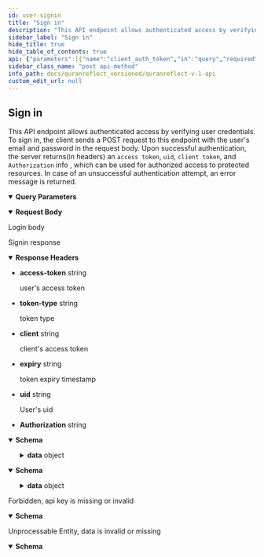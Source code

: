 ```yaml
---
id: user-signin
title: "Sign in"
description: "This API endpoint allows authenticated access by verifying user credentials. To sign in, the client sends a POST request to this endpoint with the user's email and password in the request body. Upon successful authentication, the server returns(in headers) an `access token`, `uid`, `client token`, and `Authorization` info , which can be used for authorized access to protected resources. In case of an unsuccessful authentication attempt, an error message is returned."
sidebar_label: "Sign in"
hide_title: true
hide_table_of_contents: true
api: {"parameters":[{"name":"client_auth_token","in":"query","required":true,"schema":{"type":"string"},"description":"Client API token"}],"responses":{"200":{"description":"Signin response","content":{"application/json":{"schema":{"type":"object","properties":{"data":{"type":"object","x-examples":{"Example 1":{"id":22939,"email":"user@quranreflect.com","name":"Jannah01123233","username":"jandnah032312334","verified":false,"follow_notification":false,"comments_notification":true,"description":"My bio","default_lang":"en","uid":"user@quranreflect.com","provider":"email","onesignal_player_id":null,"post_as":false,"android_registration_id":null,"sign_up_type":"web","emails_disabled":false,"first_name":"jannah01123233","last_name":null,"is_admin?":false,"user_avatar_url":null,"rooms_list":[],"user_type":null}},"title":"User","properties":{"id":{"type":"integer","description":"The Id of the user"},"email":{"type":"string","description":"The email of the user"},"name":{"type":"string","deprecated":true,"description":"Full name of user. It is deprecated, please use `first_name` and `last_name` instead."},"username":{"type":"string","description":"The username"},"verified":{"type":"boolean","description":"true if user is a verified member"},"follow_notification":{"type":"boolean"},"comments_notification":{"type":"boolean"},"description":{"description":"user bio","type":"string","nullable":true},"default_lang":{"type":"string","description":"ISO code of the language that the user prefers to read posts in."},"uid":{"type":"string","description":"User uniqe identifier"},"provider":{"type":"string","description":"User account provider."},"onesignal_player_id":{"type":"string","description":"User's OneSignal subscription Id.","nullable":true},"post_as":{"type":"boolean","description":"Whether user is allowed to post as another user."},"android_registration_id":{"type":"string","description":"The registration Id of the user's Android device. ","nullable":true},"sign_up_type":{"type":"string","enum":["OLD USER","web","QR_IOS","QR_ANDROID","QuranMemorizer","QF_AUTH"],"description":"The signup type","nullable":true},"emails_disabled":{"type":"boolean","description":"Whether the user disabled receving emails or not."},"first_name":{"type":"string","description":"The user's first name."},"last_name":{"type":"string","description":"The user's last name.","nullable":true},"is_admin?":{"type":"boolean","description":"Whether the user is an admin."},"user_avatar_url":{"type":"string","description":"The user's avatar url.","nullable":true},"rooms_list":{"type":"array","description":"List of rooms the user is a member of.","items":{"title":"Room","x-stoplight":{"id":"pvav3zx97eji2"},"type":"object","x-examples":{"Example 1":{"id":"string"}},"properties":{"id":{"type":"string","description":"The Id of the room"}},"description":"QuranReflect Room model."}},"user_type":{"type":"string","description":"The type of the user. `0` = student of knowledge.`1` = scholar.","enum":["0","1"],"nullable":true}},"description":"QuranReflect User model. "}}},"examples":{"Example 1":{"value":{"data":{"email":"naveedahmada036@gmail.com","username":"naveed","id":1885,"uid":"naveedahmada036@gmail.com","name":"Naveed Ahmad","verified":false,"follow_notification":false,"comments_notification":true,"description":"quran.com","default_lang":"en","provider":"email","onesignal_player_id":null,"post_as":true,"android_registration_id":"value","sign_up_type":"OLD USER","emails_disabled":true,"first_name":"naveed","last_name":"ahmad","is_admin?":true,"user_avatar_url":null,"rooms_list":[[250,"My Room"],[257,"Pvt Group"]],"user_type":"scholar"}}}}},"application/xml":{"schema":{"type":"object","properties":{}}},"multipart/form-data":{"schema":{"type":"object","properties":{}}},"text/html":{"schema":{"type":"object","properties":{}}},"text/plain":{"schema":{"type":"object","properties":{"data":{"type":"object","properties":{"email":{"type":"string"},"username":{"type":"string"},"id":{"type":"integer"},"uid":{"type":"string"},"name":{"type":"string"},"verified":{"type":"boolean"},"follow_notification":{"type":"boolean"},"comments_notification":{"type":"boolean"},"description":{"type":"string"},"default_lang":{"type":"string"},"provider":{"type":"string"},"onesignal_player_id":{"type":"string"},"post_as":{"type":"boolean"},"android_registration_id":{"type":"string"},"sign_up_type":{"type":"string"},"emails_disabled":{"type":"boolean"},"first_name":{"type":"string"},"last_name":{"type":"string"},"is_admin?":{"type":"boolean"},"user_avatar_url":{"type":"string"},"rooms_list":{"type":"array","items":{"type":"object","properties":{}}},"user_type":{"type":"string"}}}},"x-examples":{"Example 1":{"data":{"email":"user@quranreflect.com","username":"samer_abbas","id":820,"uid":"user@quranreflect.com","name":"Samer Abbas","verified":false,"follow_notification":false,"comments_notification":true,"description":"قُلْ إِنَّ صَلَاتِي وَنُسُكِي وَمَحْيَايَ وَمَمَاتِي لِلَّـهِ رَبِّ الْعَالَمِينَ","default_lang":"en","provider":"email","onesignal_player_id":null,"post_as":true,"android_registration_id":"null","sign_up_type":"OLD USER","emails_disabled":false,"first_name":"Samer","last_name":"Abbas","is_admin?":false,"user_avatar_url":":s3_path_url/?1589419671","rooms_list":[],"user_type":"student"}}}}}},"headers":{"access-token":{"schema":{"type":"string","example":"Bearer"},"description":"user's access token"},"token-type":{"schema":{"type":"string"},"description":"token type"},"client":{"schema":{"type":"string"},"description":"client's access token"},"expiry":{"schema":{"type":"string"},"description":"token expiry timestamp"},"uid":{"schema":{"type":"string"},"description":"User's uid"},"Authorization":{"schema":{"type":"string"}}}},"403":{"description":"Forbidden, api key is missing or invalid","content":{"application/json":{"schema":{"type":"object","properties":{"success":{"type":"boolean"},"message":{"type":"string"}},"x-examples":{"Example 1":{"success":false,"message":"You don't have permission!"}}},"examples":{"Example 1":{"value":{"success":false,"message":"You don't have permission!"}}}}}},"422":{"description":"Unprocessable Entity, data is invalid or missing","content":{"application/json":{"schema":{"type":"object","x-examples":{"Example 1":{"success":false,"errors":["Invalid login credentials. Please try again."]}},"properties":{"success":{"type":"boolean","default":false},"errors":{"type":"array","items":{"type":"string","enum":["Invalid login credentials. Please try again."]}}}},"examples":{"Example 1":{"value":{"success":false,"errors":["Invalid login credentials. Please try again."]}}}}}}},"tags":["Users"],"description":"This API endpoint allows authenticated access by verifying user credentials. To sign in, the client sends a POST request to this endpoint with the user's email and password in the request body. Upon successful authentication, the server returns(in headers) an `access token`, `uid`, `client token`, and `Authorization` info , which can be used for authorized access to protected resources. In case of an unsuccessful authentication attempt, an error message is returned.","operationId":"user-signin","requestBody":{"content":{"application/json":{"schema":{"type":"object","x-examples":{"Example 1":{"email":"user@quranreflect.com","password":"123456","client_auth_token":"YD2awPFAZIACstyc54TsfOLuRt4wkapZ"}},"properties":{"email":{"type":"string","description":"login using email, or you can use `login` field which support login using email or userame.","format":"email"},"password":{"type":"string","description":"The email/username password."},"login":{"type":"string","description":"email or username"}},"required":["password"]},"examples":{"Login using email":{"value":{"email":"example@quranreflect.com","password":"my password"}},"Login using username":{"value":{"login":"myusername","password":"my password"}}}}},"description":"Login body"},"method":"post","path":"/v1/users/sign_in","servers":[{"url":"https://quranreflect.com","description":"Production"}],"securitySchemes":{"apikey":{"name":"client_auth_token","type":"apiKey","in":"query"}},"jsonRequestBodyExample":{"email":"user@example.com","password":"string","login":"string"},"info":{"title":"QuranReflect V1 API","description":"QuranReflect V1 APIs allows your app to interact with https://quranreflect.com resources. \n\n ## Getting started \n\n Our APIs are not public and require an API key. Please contact us via email `amer@qreflect.com` to get yours. \n\n ## User-specific APIs  \n\n All user-specific APIs (For example [Creating a post](/docs/quranreflect_versioned/quranreflect-v-1-api)) require the following headers:  \n\n - `access-token` the user access token, this token can be changed with every request. \n\n - `token-type`  value should always be `Bearer`. \n\n - `client` the client token, this too can be changed with every request. \n\n - `expiry` unix timestamp (in seconds) to indicate when access token will expire. \n\n - `uid` user's unique identifier. \n\n - `Authorization`: complete authorization header. Sample value `Bearer eyJhY2Nlc3MtdG9rZW4iOiJ4cjBrb3g1eXdVM3JrelVMZjhVUzlBIiwidG9rZW4tdHlwZSI6IkJlYXJlciIsImNsaWVudCI6IkpQeFJCRTloVmRBbDlTX1BVdEhJN2ciLCJleHBpcnkiOiIxNzA1OTQwNTQ3IiwidWlkIjoiYW1lci5hYmJhc0BtYWlsaW5hdG9yLmNvbSJ9`. \n\n The values of `access-token`, `client`, `expiry`, and `uid` headers will be returned in the response of [User Sign in API](/docs/quranreflect_versioned/user-signin).","version":"1.0.0"},"postman":{"name":"Sign in","description":{"content":"This API endpoint allows authenticated access by verifying user credentials. To sign in, the client sends a POST request to this endpoint with the user's email and password in the request body. Upon successful authentication, the server returns(in headers) an `access token`, `uid`, `client token`, and `Authorization` info , which can be used for authorized access to protected resources. In case of an unsuccessful authentication attempt, an error message is returned.","type":"text/plain"},"url":{"path":["v1","users","sign_in"],"host":["{{baseUrl}}"],"query":[{"disabled":false,"description":{"content":"(Required) Client API token","type":"text/plain"},"key":"client_auth_token","value":""}],"variable":[]},"header":[{"key":"Content-Type","value":"application/json"},{"key":"Accept","value":"application/json"}],"method":"POST","body":{"mode":"raw","raw":"\"\"","options":{"raw":{"language":"json"}}}}}
sidebar_class_name: "post api-method"
info_path: docs/quranreflect_versioned/quranreflect-v-1-api
custom_edit_url: null
---
```



## Sign in



This API endpoint allows authenticated access by verifying user credentials. To sign in, the client sends a POST request to this endpoint with the user's email and password in the request body. Upon successful authentication, the server returns(in headers) an `access token`, `uid`, `client token`, and `Authorization` info , which can be used for authorized access to protected resources. In case of an unsuccessful authentication attempt, an error message is returned.

<details style={{"marginBottom":"1rem"}} data-collapsed={false} open={true}><summary style={{}}><strong>Query Parameters</strong></summary><div><ul><ParamsItem className={"paramsItem"} param={{"name":"client_auth_token","in":"query","required":true,"schema":{"type":"string"},"description":"Client API token"}}></ParamsItem></ul></div></details><MimeTabs><TabItem label={"application/json"} value={"application/json-schema"}><details style={{}} data-collapsed={false} open={true}><summary style={{"textAlign":"left"}}><strong>Request Body</strong></summary><div style={{"textAlign":"left","marginLeft":"1rem"}}><div style={{"marginTop":"1rem","marginBottom":"1rem"}}>

Login body

</div></div><ul style={{"marginLeft":"1rem"}}><SchemaItem collapsible={false} name={"email"} required={false} schemaName={"email"} qualifierMessage={undefined} schema={{"type":"string","description":"login using email, or you can use `login` field which support login using email or userame.","format":"email"}}></SchemaItem><SchemaItem collapsible={false} name={"password"} required={true} schemaName={"string"} qualifierMessage={undefined} schema={{"type":"string","description":"The email/username password."}}></SchemaItem><SchemaItem collapsible={false} name={"login"} required={false} schemaName={"string"} qualifierMessage={undefined} schema={{"type":"string","description":"email or username"}}></SchemaItem></ul></details></TabItem></MimeTabs><div><ApiTabs><TabItem label={"200"} value={"200"}><div>

Signin response

</div><details style={{"textAlign":"left","marginBottom":"1rem"}} data-collaposed={true} open={false}><summary style={{}}><strong>Response Headers</strong></summary><ul style={{"marginLeft":"1rem"}}><li className={"schemaItem"}><summary style={{}}><strong>access-token</strong><span style={{"opacity":"0.6"}}> string</span></summary><div><div style={{"marginTop":".5rem","marginBottom":".5rem"}}>

user's access token

</div></div></li><li className={"schemaItem"}><summary style={{}}><strong>token-type</strong><span style={{"opacity":"0.6"}}> string</span></summary><div><div style={{"marginTop":".5rem","marginBottom":".5rem"}}>

token type

</div></div></li><li className={"schemaItem"}><summary style={{}}><strong>client</strong><span style={{"opacity":"0.6"}}> string</span></summary><div><div style={{"marginTop":".5rem","marginBottom":".5rem"}}>

client's access token

</div></div></li><li className={"schemaItem"}><summary style={{}}><strong>expiry</strong><span style={{"opacity":"0.6"}}> string</span></summary><div><div style={{"marginTop":".5rem","marginBottom":".5rem"}}>

token expiry timestamp

</div></div></li><li className={"schemaItem"}><summary style={{}}><strong>uid</strong><span style={{"opacity":"0.6"}}> string</span></summary><div><div style={{"marginTop":".5rem","marginBottom":".5rem"}}>

User's uid

</div></div></li><li className={"schemaItem"}><summary style={{}}><strong>Authorization</strong><span style={{"opacity":"0.6"}}> string</span></summary><div></div></li></ul></details><div><MimeTabs schemaType={"response"}><TabItem label={"application/json"} value={"application/json"}><SchemaTabs><TabItem label={"Schema"} value={"Schema"}><details style={{}} data-collapsed={false} open={true}><summary style={{"textAlign":"left"}}><strong>Schema</strong></summary><div style={{"textAlign":"left","marginLeft":"1rem"}}></div><ul style={{"marginLeft":"1rem"}}><SchemaItem collapsible={true} className={"schemaItem"}><details style={{}}><summary style={{}}><strong>data</strong><span style={{"opacity":"0.6"}}> object</span></summary><div style={{"marginLeft":"1rem"}}><div style={{"marginTop":".5rem","marginBottom":".5rem"}}>

QuranReflect User model. 

</div><SchemaItem collapsible={false} name={"id"} required={false} schemaName={"integer"} qualifierMessage={undefined} schema={{"type":"integer","description":"The Id of the user"}}></SchemaItem><SchemaItem collapsible={false} name={"email"} required={false} schemaName={"string"} qualifierMessage={undefined} schema={{"type":"string","description":"The email of the user"}}></SchemaItem><SchemaItem collapsible={false} name={"name"} required={false} schemaName={"string"} qualifierMessage={undefined} schema={{"type":"string","deprecated":true,"description":"Full name of user. It is deprecated, please use `first_name` and `last_name` instead."}}></SchemaItem><SchemaItem collapsible={false} name={"username"} required={false} schemaName={"string"} qualifierMessage={undefined} schema={{"type":"string","description":"The username"}}></SchemaItem><SchemaItem collapsible={false} name={"verified"} required={false} schemaName={"boolean"} qualifierMessage={undefined} schema={{"type":"boolean","description":"true if user is a verified member"}}></SchemaItem><SchemaItem collapsible={false} name={"follow_notification"} required={false} schemaName={"boolean"} qualifierMessage={undefined} schema={{"type":"boolean"}}></SchemaItem><SchemaItem collapsible={false} name={"comments_notification"} required={false} schemaName={"boolean"} qualifierMessage={undefined} schema={{"type":"boolean"}}></SchemaItem><SchemaItem collapsible={false} name={"description"} required={false} schemaName={"string"} qualifierMessage={undefined} schema={{"description":"user bio","type":"string","nullable":true}}></SchemaItem><SchemaItem collapsible={false} name={"default_lang"} required={false} schemaName={"string"} qualifierMessage={undefined} schema={{"type":"string","description":"ISO code of the language that the user prefers to read posts in."}}></SchemaItem><SchemaItem collapsible={false} name={"uid"} required={false} schemaName={"string"} qualifierMessage={undefined} schema={{"type":"string","description":"User uniqe identifier"}}></SchemaItem><SchemaItem collapsible={false} name={"provider"} required={false} schemaName={"string"} qualifierMessage={undefined} schema={{"type":"string","description":"User account provider."}}></SchemaItem><SchemaItem collapsible={false} name={"onesignal_player_id"} required={false} schemaName={"string"} qualifierMessage={undefined} schema={{"type":"string","description":"User's OneSignal subscription Id.","nullable":true}}></SchemaItem><SchemaItem collapsible={false} name={"post_as"} required={false} schemaName={"boolean"} qualifierMessage={undefined} schema={{"type":"boolean","description":"Whether user is allowed to post as another user."}}></SchemaItem><SchemaItem collapsible={false} name={"android_registration_id"} required={false} schemaName={"string"} qualifierMessage={undefined} schema={{"type":"string","description":"The registration Id of the user's Android device. ","nullable":true}}></SchemaItem><SchemaItem collapsible={false} name={"sign_up_type"} required={false} schemaName={"string"} qualifierMessage={"**Possible values:** [`OLD USER`, `web`, `QR_IOS`, `QR_ANDROID`, `QuranMemorizer`, `QF_AUTH`]"} schema={{"type":"string","enum":["OLD USER","web","QR_IOS","QR_ANDROID","QuranMemorizer","QF_AUTH"],"description":"The signup type","nullable":true}}></SchemaItem><SchemaItem collapsible={false} name={"emails_disabled"} required={false} schemaName={"boolean"} qualifierMessage={undefined} schema={{"type":"boolean","description":"Whether the user disabled receving emails or not."}}></SchemaItem><SchemaItem collapsible={false} name={"first_name"} required={false} schemaName={"string"} qualifierMessage={undefined} schema={{"type":"string","description":"The user's first name."}}></SchemaItem><SchemaItem collapsible={false} name={"last_name"} required={false} schemaName={"string"} qualifierMessage={undefined} schema={{"type":"string","description":"The user's last name.","nullable":true}}></SchemaItem><SchemaItem collapsible={false} name={"is_admin?"} required={false} schemaName={"boolean"} qualifierMessage={undefined} schema={{"type":"boolean","description":"Whether the user is an admin."}}></SchemaItem><SchemaItem collapsible={false} name={"user_avatar_url"} required={false} schemaName={"string"} qualifierMessage={undefined} schema={{"type":"string","description":"The user's avatar url.","nullable":true}}></SchemaItem><SchemaItem collapsible={true} className={"schemaItem"}><details style={{}}><summary style={{}}><strong>rooms_list</strong><span style={{"opacity":"0.6"}}> object[]</span></summary><div style={{"marginLeft":"1rem"}}><div style={{"marginTop":".5rem","marginBottom":".5rem"}}>

List of rooms the user is a member of.

</div><li><div style={{"fontSize":"var(--ifm-code-font-size)","opacity":"0.6","marginLeft":"-.5rem","paddingBottom":".5rem"}}>Array [</div></li><SchemaItem collapsible={false} name={"id"} required={false} schemaName={"string"} qualifierMessage={undefined} schema={{"type":"string","description":"The Id of the room"}}></SchemaItem><li><div style={{"fontSize":"var(--ifm-code-font-size)","opacity":"0.6","marginLeft":"-.5rem"}}>]</div></li></div></details></SchemaItem><SchemaItem collapsible={false} name={"user_type"} required={false} schemaName={"string"} qualifierMessage={"**Possible values:** [`0`, `1`]"} schema={{"type":"string","description":"The type of the user. `0` = student of knowledge.`1` = scholar.","enum":["0","1"],"nullable":true}}></SchemaItem></div></details></SchemaItem></ul></details></TabItem><TabItem label={"Example (from schema)"} value={"Example (from schema)"}><ResponseSamples responseExample={"{\n  \"data\": {\n    \"id\": 0,\n    \"email\": \"string\",\n    \"username\": \"string\",\n    \"verified\": true,\n    \"follow_notification\": true,\n    \"comments_notification\": true,\n    \"description\": \"string\",\n    \"default_lang\": \"string\",\n    \"uid\": \"string\",\n    \"provider\": \"string\",\n    \"onesignal_player_id\": \"string\",\n    \"post_as\": true,\n    \"android_registration_id\": \"string\",\n    \"sign_up_type\": \"OLD USER\",\n    \"emails_disabled\": true,\n    \"first_name\": \"string\",\n    \"last_name\": \"string\",\n    \"is_admin?\": true,\n    \"user_avatar_url\": \"string\",\n    \"rooms_list\": [\n      {\n        \"id\": \"string\"\n      }\n    ],\n    \"user_type\": \"0\"\n  }\n}"} language={"json"}></ResponseSamples></TabItem><TabItem label={"Example 1"} value={"Example 1"}><ResponseSamples responseExample={"{\n  \"data\": {\n    \"email\": \"naveedahmada036@gmail.com\",\n    \"username\": \"naveed\",\n    \"id\": 1885,\n    \"uid\": \"naveedahmada036@gmail.com\",\n    \"name\": \"Naveed Ahmad\",\n    \"verified\": false,\n    \"follow_notification\": false,\n    \"comments_notification\": true,\n    \"description\": \"quran.com\",\n    \"default_lang\": \"en\",\n    \"provider\": \"email\",\n    \"onesignal_player_id\": null,\n    \"post_as\": true,\n    \"android_registration_id\": \"value\",\n    \"sign_up_type\": \"OLD USER\",\n    \"emails_disabled\": true,\n    \"first_name\": \"naveed\",\n    \"last_name\": \"ahmad\",\n    \"is_admin?\": true,\n    \"user_avatar_url\": null,\n    \"rooms_list\": [\n      [\n        250,\n        \"My Room\"\n      ],\n      [\n        257,\n        \"Pvt Group\"\n      ]\n    ],\n    \"user_type\": \"scholar\"\n  }\n}"} language={"json"}></ResponseSamples></TabItem></SchemaTabs></TabItem><TabItem label={"text/plain"} value={"text/plain"}><SchemaTabs><TabItem label={"Schema"} value={"Schema"}><details style={{}} data-collapsed={false} open={true}><summary style={{"textAlign":"left"}}><strong>Schema</strong></summary><div style={{"textAlign":"left","marginLeft":"1rem"}}></div><ul style={{"marginLeft":"1rem"}}><SchemaItem collapsible={true} className={"schemaItem"}><details style={{}}><summary style={{}}><strong>data</strong><span style={{"opacity":"0.6"}}> object</span></summary><div style={{"marginLeft":"1rem"}}><SchemaItem collapsible={false} name={"email"} required={false} schemaName={"string"} qualifierMessage={undefined} schema={{"type":"string"}}></SchemaItem><SchemaItem collapsible={false} name={"username"} required={false} schemaName={"string"} qualifierMessage={undefined} schema={{"type":"string"}}></SchemaItem><SchemaItem collapsible={false} name={"id"} required={false} schemaName={"integer"} qualifierMessage={undefined} schema={{"type":"integer"}}></SchemaItem><SchemaItem collapsible={false} name={"uid"} required={false} schemaName={"string"} qualifierMessage={undefined} schema={{"type":"string"}}></SchemaItem><SchemaItem collapsible={false} name={"name"} required={false} schemaName={"string"} qualifierMessage={undefined} schema={{"type":"string"}}></SchemaItem><SchemaItem collapsible={false} name={"verified"} required={false} schemaName={"boolean"} qualifierMessage={undefined} schema={{"type":"boolean"}}></SchemaItem><SchemaItem collapsible={false} name={"follow_notification"} required={false} schemaName={"boolean"} qualifierMessage={undefined} schema={{"type":"boolean"}}></SchemaItem><SchemaItem collapsible={false} name={"comments_notification"} required={false} schemaName={"boolean"} qualifierMessage={undefined} schema={{"type":"boolean"}}></SchemaItem><SchemaItem collapsible={false} name={"description"} required={false} schemaName={"string"} qualifierMessage={undefined} schema={{"type":"string"}}></SchemaItem><SchemaItem collapsible={false} name={"default_lang"} required={false} schemaName={"string"} qualifierMessage={undefined} schema={{"type":"string"}}></SchemaItem><SchemaItem collapsible={false} name={"provider"} required={false} schemaName={"string"} qualifierMessage={undefined} schema={{"type":"string"}}></SchemaItem><SchemaItem collapsible={false} name={"onesignal_player_id"} required={false} schemaName={"string"} qualifierMessage={undefined} schema={{"type":"string"}}></SchemaItem><SchemaItem collapsible={false} name={"post_as"} required={false} schemaName={"boolean"} qualifierMessage={undefined} schema={{"type":"boolean"}}></SchemaItem><SchemaItem collapsible={false} name={"android_registration_id"} required={false} schemaName={"string"} qualifierMessage={undefined} schema={{"type":"string"}}></SchemaItem><SchemaItem collapsible={false} name={"sign_up_type"} required={false} schemaName={"string"} qualifierMessage={undefined} schema={{"type":"string"}}></SchemaItem><SchemaItem collapsible={false} name={"emails_disabled"} required={false} schemaName={"boolean"} qualifierMessage={undefined} schema={{"type":"boolean"}}></SchemaItem><SchemaItem collapsible={false} name={"first_name"} required={false} schemaName={"string"} qualifierMessage={undefined} schema={{"type":"string"}}></SchemaItem><SchemaItem collapsible={false} name={"last_name"} required={false} schemaName={"string"} qualifierMessage={undefined} schema={{"type":"string"}}></SchemaItem><SchemaItem collapsible={false} name={"is_admin?"} required={false} schemaName={"boolean"} qualifierMessage={undefined} schema={{"type":"boolean"}}></SchemaItem><SchemaItem collapsible={false} name={"user_avatar_url"} required={false} schemaName={"string"} qualifierMessage={undefined} schema={{"type":"string"}}></SchemaItem><SchemaItem collapsible={true} className={"schemaItem"}><details style={{}}><summary style={{}}><strong>rooms_list</strong><span style={{"opacity":"0.6"}}> object[]</span></summary><div style={{"marginLeft":"1rem"}}><li><div style={{"fontSize":"var(--ifm-code-font-size)","opacity":"0.6","marginLeft":"-.5rem","paddingBottom":".5rem"}}>Array [</div></li><li><div style={{"fontSize":"var(--ifm-code-font-size)","opacity":"0.6","marginLeft":"-.5rem"}}>]</div></li></div></details></SchemaItem><SchemaItem collapsible={false} name={"user_type"} required={false} schemaName={"string"} qualifierMessage={undefined} schema={{"type":"string"}}></SchemaItem></div></details></SchemaItem></ul></details></TabItem><TabItem label={"Example (from schema)"} value={"Example (from schema)"}><ResponseSamples responseExample={"{\n  \"data\": {\n    \"email\": \"string\",\n    \"username\": \"string\",\n    \"id\": 0,\n    \"uid\": \"string\",\n    \"name\": \"string\",\n    \"verified\": true,\n    \"follow_notification\": true,\n    \"comments_notification\": true,\n    \"description\": \"string\",\n    \"default_lang\": \"string\",\n    \"provider\": \"string\",\n    \"onesignal_player_id\": \"string\",\n    \"post_as\": true,\n    \"android_registration_id\": \"string\",\n    \"sign_up_type\": \"string\",\n    \"emails_disabled\": true,\n    \"first_name\": \"string\",\n    \"last_name\": \"string\",\n    \"is_admin?\": true,\n    \"user_avatar_url\": \"string\",\n    \"rooms_list\": [\n      {}\n    ],\n    \"user_type\": \"string\"\n  }\n}"} language={"json"}></ResponseSamples></TabItem></SchemaTabs></TabItem></MimeTabs></div></TabItem><TabItem label={"403"} value={"403"}><div>

Forbidden, api key is missing or invalid

</div><div><MimeTabs schemaType={"response"}><TabItem label={"application/json"} value={"application/json"}><SchemaTabs><TabItem label={"Schema"} value={"Schema"}><details style={{}} data-collapsed={false} open={true}><summary style={{"textAlign":"left"}}><strong>Schema</strong></summary><div style={{"textAlign":"left","marginLeft":"1rem"}}></div><ul style={{"marginLeft":"1rem"}}><SchemaItem collapsible={false} name={"success"} required={false} schemaName={"boolean"} qualifierMessage={undefined} schema={{"type":"boolean"}}></SchemaItem><SchemaItem collapsible={false} name={"message"} required={false} schemaName={"string"} qualifierMessage={undefined} schema={{"type":"string"}}></SchemaItem></ul></details></TabItem><TabItem label={"Example (from schema)"} value={"Example (from schema)"}><ResponseSamples responseExample={"{\n  \"success\": true,\n  \"message\": \"string\"\n}"} language={"json"}></ResponseSamples></TabItem><TabItem label={"Example 1"} value={"Example 1"}><ResponseSamples responseExample={"{\n  \"success\": false,\n  \"message\": \"You don't have permission!\"\n}"} language={"json"}></ResponseSamples></TabItem></SchemaTabs></TabItem></MimeTabs></div></TabItem><TabItem label={"422"} value={"422"}><div>

Unprocessable Entity, data is invalid or missing

</div><div><MimeTabs schemaType={"response"}><TabItem label={"application/json"} value={"application/json"}><SchemaTabs><TabItem label={"Schema"} value={"Schema"}><details style={{}} data-collapsed={false} open={true}><summary style={{"textAlign":"left"}}><strong>Schema</strong></summary><div style={{"textAlign":"left","marginLeft":"1rem"}}></div><ul style={{"marginLeft":"1rem"}}><SchemaItem collapsible={false} name={"success"} required={false} schemaName={"boolean"} qualifierMessage={undefined} schema={{"type":"boolean","default":false}}></SchemaItem><SchemaItem collapsible={false} name={"errors"} required={false} schemaName={"string[]"} qualifierMessage={"**Possible values:** [`Invalid login credentials. Please try again.`]"} schema={{"type":"array","items":{"type":"string","enum":["Invalid login credentials. Please try again."]}}}></SchemaItem></ul></details></TabItem><TabItem label={"Example (from schema)"} value={"Example (from schema)"}><ResponseSamples responseExample={"{\n  \"success\": false,\n  \"errors\": [\n    \"Invalid login credentials. Please try again.\"\n  ]\n}"} language={"json"}></ResponseSamples></TabItem><TabItem label={"Example 1"} value={"Example 1"}><ResponseSamples responseExample={"{\n  \"success\": false,\n  \"errors\": [\n    \"Invalid login credentials. Please try again.\"\n  ]\n}"} language={"json"}></ResponseSamples></TabItem></SchemaTabs></TabItem></MimeTabs></div></TabItem></ApiTabs></div>
      